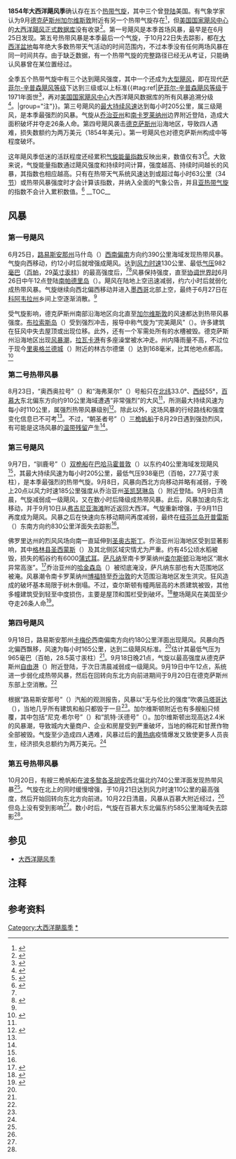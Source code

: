 {{noteTA
|G1=USState
|1=zh-hans:百慕大;zh-hk:百慕達;zh-tw:百慕達;
}}
{{Infobox hurricane season 
| Basin=Atl
| Year=1854
| Track=1854 Atlantic hurricane season summary map.png
| First storm formed=1854年6月25日
| Last storm dissipated=1854年10月22日
| Strongest storm name=第三号
| Strongest storm winds=115
| Strongest storm pressure=938
| Average wind speed=1
| Total storms=5
| Total hurricanes=3
| Total intense=1
| Damages=0.02
| Inflated=0
| Fatalities=直接造成至少30人丧生
| five seasons=[[1852年大西洋飓风季|1852]]、[[1853年大西洋飓风季|1853]]、'''1854'''、[[1855年大西洋飓风季|1855]]、[[1856年大西洋飓风季|1856]]
}} 
'''1854年大西洋飓风季'''确认存在五个[[热带气旋|热带气旋]]，其中三个曾[[登陆_(气象学)|登陆]]美国。有气象学家认为9月[[德克萨斯州|德克萨斯州]][[加尔维斯敦_(德克萨斯州)|加尔维斯敦]]附近有另一个热带气旋存在<ref name="Partagas">{{cite report | url = http://www.aoml.noaa.gov/hrd/Landsea/Partagas/1851-1857/1854.pdf | title = Year 1854 | author = Jose F. Partagas | date = 1996 | work = Atlantic Oceanographic and Meteorological Laboratory | archiveurl = https://web.archive.org/web/20160304044026/http://www.aoml.noaa.gov/hrd/Landsea/Partagas/1851-1857/1854.pdf | format = [[便携式文档格式|PDF]] | deadurl = no | publisher = [[美国国家海洋和大气管理局|National Oceanic and Atmospheric Administration]] | pages = 21–26 | accessdate = 2016-11-17 | location = [[迈阿密|Miami]], [[佛罗里达州|Florida]] | archivedate = 2016-03-04 }}</ref>，但[[国家飓风中心|美国国家飓风中心]]的[[大西洋飓风数据库|大西洋飓风正式数据库]]没有收录<ref name="HURDAT">{{cite web | author = National Hurricane Center | author2 = Hurricane Research Division | title = Atlantic hurricane best track (HURDAT version 2) | url = http://www.nhc.noaa.gov/data/hurdat/hurdat2-1851-2015-070616.txt | publisher = United States National Oceanic and Atmospheric Administration | date = 2016-07-06 | deadurl = no | archiveurl = https://web.archive.org/web/20161004150702/http://www.nhc.noaa.gov/data/hurdat/hurdat2-1851-2015-070616.txt | format = [[文本文件|TXT]] | accessdate = 2016-11-01 | archivedate = 2016-10-04 }}</ref>。第一号飓风是本季首场风暴，最早是在6月25日发现。第五号热带风暴是本季最后一个气旋，于10月22日失去踪影，都在[[大西洋|大西洋盆地]]每年绝大多数热带天气活动的时间范围内，不过本季没有任何两场风暴在同一时间共存。由于缺乏数据，有一个热带气旋的完整路径已经无从考证，只能确认风暴曾在某位置经过。

全季五个热带气旋中有三个达到飓风强度，其中一个还成为[[热带气旋等级|大型飓风]]，即在现代[[萨菲尔-辛普森飓风等级|萨菲尔-辛普森飓风等级]]下达到三级或以上标准{{#tag:ref|[[萨菲尔-辛普森飓风等级|萨菲尔-辛普森飓风等级]]于1971年面世<ref name="USA Today">{{cite news | author = Jack Williams | title = Hurricane scale invented to communicate storm danger | publisher = [[今日美国|USA Today]] | date = 2005-05-17 | accessdate = 2013-08-04 | url = http://usatoday30.usatoday.com/weather/hurricane/whscale.htm | archiveurl = https://web.archive.org/web/20160324154907/http://usatoday30.usatoday.com/weather/hurricane/whscale.htm | deadurl = no | archivedate = 2016-03-24 }}</ref>，再对[[国家飓风中心|美国国家飓风中心]]大西洋飓风数据库的所有风暴追溯分级<ref>{{cite report | publisher = Hurricane Research Division | title = Chronological List of All Continental United States Hurricanes: 1851-2012 | date = 2013-06 | accessdate = 2016-11-10 | archivedate = 2016-05-03 | deadurl = no | archiveurl = https://web.archive.org/web/20160503012801/http://www.aoml.noaa.gov/hrd/hurdat/All_U.S._Hurricanes.html | url = http://www.aoml.noaa.gov/hrd/hurdat/All_U.S._Hurricanes.html }}</ref>。|group="注"}}。第三号飓风的[[最大持续风速|最大持续风速]]达到每小时205公里，属三级飓风，是本季最强烈的风暴。气旋从[[乔治亚州|乔治亚州]]和[[南卡罗莱纳州|南卡罗莱纳州]]边界附近登陆，造成大面积破坏并夺走26条人命。第四号飓风袭击[[德克萨斯州|德克萨斯州]]沿海地区，导致四人遇难，损失数额约为两万美元（1854年美元）。第一号飓风也对德克萨斯州构成中等程度破坏。

这年飓风季低迷的活跃程度还经累积[[气旋能量指数|气旋能量指数]]反映出来，数值仅有31<ref>{{cite report | author = Hurricane Research Division | publisher = National Oceanic and Atmospheric Administration | date = 2011-03 | title = Atlantic basin Comparison of Original and Revised HURDAT | accessdate = 2016-03-04 | archivedate = 2016-03-04 | archiveurl = https://web.archive.org/web/20160304040342/http://www.aoml.noaa.gov/hrd/hurdat/Comparison_of_Original_and_Revised_HURDAT_mar11.html | url = http://www.aoml.noaa.gov/hrd/hurdat/Comparison_of_Original_and_Revised_HURDAT_mar11.html | dead-url = no }}</ref>。大致来说，气旋能量指数通过飓风强度和持续时间计算，强度越高、持续时间越长的风暴，其指数也相应越高。只有在热带天气系统风速达到或超过每小时63公里（34[[节_(单位)|节]]）或热带风暴强度时才会计算该指数，并纳入全面的气象公告，并且[[亚热带气旋|亚热带气旋]]的指数不会计入累积数值。<ref>{{cite web |author=David Levinson |date=2008-08-20 |title=2005 Atlantic Ocean Tropical Cyclones |publisher=National Climatic Data Center |archiveurl=https://archive.li/20131105020723/http://www.ncdc.noaa.gov/oa/climate/research/2005/2005-atlantic-trop-cyclones.html |archivedate=2013-11-05 |deadurl=no |accessdate=2014-04-01 |url=http://www.ncdc.noaa.gov/oa/climate/research/2005/2005-atlantic-trop-cyclones.html }}</ref>
__TOC__
{{clear}}

== 风暴 ==

=== 第一号飓风 ===
{{Infobox Hurricane Small
|Basin=Atl
|Image=1854 Atlantic hurricane 1 track.png
|Formed=6月25日
|Dissipated=6月27日
|1-min winds=70
|Pressure=982
}}
6月25日，[[路易斯安那州|路易斯安那州]]马什岛（{{lang|en|Marsh Island}}）[[罗盘方位|西南偏南]]方向约390公里海域发现热带风暴。气旋向西移动，约12小时后就增强成飓风。达到[[最大持续风速|风力时速]]130公里、最低[[气压|气压]]982[[巴|毫巴]]（[[帕斯卡|百帕]]，29[[英寸汞柱|英寸汞柱]]）的最高强度后，<ref name="HURDAT" /><ref name="u.s. hurricanes">{{cite report | url = http://www.aoml.noaa.gov/hrd/hurdat/All_U.S._Hurricanes.html | title = Chronological List of All Hurricanes: 1851 – 2012 | date = 2013 | work = Atlantic Oceanographic and Meteorological Laboratory | publisher = National Oceanic and Atmospheric Administration | accessdate = 2016-11-18 | archivedate = 2016-11-13 | deadurl = no | archiveurl = https://web.archive.org/web/20161113005842/http://www.aoml.noaa.gov/hrd/hurdat/All_U.S._Hurricanes.html }}</ref>风暴保持强度，直至[[协调世界时|协调世界时]]6月26日中午12点登陆[[南帕德里岛|南帕德里岛]]（{{lang|en|South Padre Island}}）。飓风在陆地上空迅速减弱，约六小时后就弱化成热带风暴。气旋继续向西北偏西移动并进入[[墨西哥|墨西哥]]北部上空，最终于6月27日在[[科阿韦拉州|科阿韦拉州]]乡间上空逐渐消散。<ref name="HURDAT" />

受气旋影响，德克萨斯州南部沿海地区向北直至[[加尔维斯敦_(德克萨斯州)|加尔维斯敦]]的风速都达到热带风暴强度。[[布拉索斯岛|布拉索斯岛]]（{{lang|en|Brazos Island}}）受到强烈冲击，报导中称气旋为“完美飓风”（{{lang|en|perfect hurricane}}）。许多建筑在狂风中失去屋顶或出现位移。此外，还有一个军需处所有的水槽被毁。德克萨斯州沿海地区出现[[风暴潮|风暴潮]]，[[拉瓦卡港_(德克萨斯州)|拉瓦卡港]]有多座澡堂被水冲走。州内降雨量不高，不过位于现今[[里奥格兰德城_(德克萨斯州)|里奥格兰德城]]（{{lang|en|Rio Grande City}}）附近的林古尔德堡（{{lang|en|Fort Ringgold}}）达到168毫米，比其他地点都高。<ref name="TXhurricane">{{cite report | url = http://www.wpc.ncep.noaa.gov/research/txhur.pdf | title = Texas Hurricane History | author = David M. Roth | date = 2010-01-17 | work = Weather Prediction Center | publisher = National Oceanic and Atmospheric Administration | page = 17 | accessdate = 2016-11-18 | format = PDF | archivedate = 2016-03-04 | archiveurl = https://web.archive.org/web/20160304054613/http://www.wpc.ncep.noaa.gov/research/txhur.pdf | deadurl = no }}</ref>
{{clear}}

=== 第二号热带风暴 ===
{{Infobox Hurricane Small
|Basin=Atl
|Image=1854 Atlantic tropical storm 2 track.png
|Formed=8月23日
|Dissipated=8月23日
|1-min winds=60
}}
8月23日，“奥西奥拉号”（{{lang|en|Osceola}}）和“海弗莱尔”（{{lang|en|Highflyer}}）号船只在[[纬度|北纬]]33.0°、[[经度|西经]]55°，[[百慕大|百慕大]]东北偏东方向约910公里海域遭遇“非常强烈”的大风<ref name="Partagas" />，所测最大持续风速为每小时110公里，属强烈热带风暴级别<ref>{{cite report | title = 1854 Storm 2 | work = Atlantic Oceanographic and Meteorological Laboratory | publisher = National Oceanic and Atmospheric Administration}}</ref>。除此以外，这场风暴的行经路线和强度变化信息已不可考<ref name="HURDAT" />。不过，“朝圣者号”（{{lang|en|Pilgrim}}）[[三桅帆船|三桅帆船]]于8月29日遇到强劲烈风，有可能是这场风暴的[[温带气旋|温带残留]]产生<ref name="Partagas" />。
{{clear}}

=== 第三号飓风 ===
{{Infobox Hurricane Small
|Basin=Atl
|Image=1854 Atlantic hurricane 3 track.png
|Formed=9月7日
|Dissipated=9月12日
|1-min winds=110
|Pressure=938
}}
9月7日，“驯鹿号”（{{lang|en|Reindeer}}）[[双桅横帆船|双桅船]]在[[巴哈马|巴哈马]][[霍普敦|霍普敦]]（{{lang|en|Hope Town}}）以东约40公里海域发现飓风<ref name="Partagas" />，其最大持续风速为每小时205公里，最低气压938毫巴（百帕，27.7英寸汞柱），是本季最强烈的热带气旋。9月8日，风暴向西北方向移动并略有减弱，于{{lang|en|UTC}}晚上20点以风力时速185公里强度从乔治亚州[[圣凯瑟琳岛|圣凯瑟琳岛]]（{{lang|en|St. Catherines Island}}）附近登陆。9月9日清晨，气旋减弱成一级飓风，又在数小时后降级成热带风暴。此后，风暴加速向东北移动，并于9月10日从[[弗吉尼亚海滩|弗吉尼亚海滩]]附近返回大西洋。气旋重新增强，于9月11日再度成为飓风。风暴之后在快速向东移动期间再度减弱，最终在[[纽芬兰岛|纽芬兰岛]][[开普雷斯|开普雷斯]]（{{lang|en|Cape Race}}）东南方向约830公里洋面失去踪影<ref name="HURDAT" />。

佛罗里达州的烈风风场向南一直延伸到[[圣奥古斯丁_(佛罗里达州)|圣奥古斯丁]]。乔治亚州沿海地区受到显著影响，其中[[格林县_(乔治亚州)_(1777年)|格林县]][[圣西蒙斯_(乔治亚州)|圣西蒙斯]]（{{lang|en|St. Simons}}）及其北侧区域灾情尤为严重。约有45公顷水稻被毁，损失的稻谷约有6000[[蒲式耳|蒲式耳]]。[[萨凡纳|萨凡纳]]至南卡罗莱纳州[[查尔斯顿_(南卡罗莱纳州)|查尔斯顿]]沿海地区“潮水异常高涨”。<ref>{{cite report | archivedate = 2016-10-23 | deadurl = no | archiveurl = https://web.archive.org/web/20161023182710/http://www.aoml.noaa.gov/hrd/Landsea/history/index.html | url = http://www.aoml.noaa.gov/hrd/Landsea/history/index.html | title = Chronological Listing of Tropical Cyclones affecting North Florida and Coastal Georgia 1565-1899 | author1 = Al Sandrik | author2 = Christopher W. Landsea | date = 2003-05 | work = Atlantic Oceanographic and Meteorological Laboratory | publisher = National Oceanic and Atmospheric Administration | accessdate = 2016-11-18 }}</ref>乔治亚州的[[哈金森岛_(乔治亚州)|哈金森岛]]（{{lang|en|Hutchinson Island}}）被彻底淹没，萨凡纳东部也有大范围地区被淹。风暴潮令南卡罗莱纳州[[博福特_(南卡罗莱纳州)|博福特]]至[[乔治敦_(南卡罗莱纳州)|乔治敦]]的大范围沿海地区发生洪灾。狂风造成的破坏基本局限于树木倒塌。不过，查尔斯顿有幢两层高的木质建筑被毁，其他多幢建筑受到轻至中度损伤，主要是屋顶和围栏受到破坏。<ref>{{cite report | archivedate = 2016-03-04 | deadurl = no | archiveurl = https://web.archive.org/web/20160304053453/http://www.aoml.noaa.gov/hrd/Landsea/A%20Reanalysis%20of%20Five%2019th%20Century%20South%20Carolina%20Major%20Hurricanes.pdf | work = University of Northern Colorado | url = http://www.aoml.noaa.gov/hrd/Landsea/A%20Reanalysis%20of%20Five%2019th%20Century%20South%20Carolina%20Major%20Hurricanes.pdf | title = A Reanalysis Of Five 19th Century South Carolina Major Hurricanes Using Local Data Sources | author = Douglas Owen Mayes | date = 1999 | publisher = Atlantic Oceanographic and Meteorological Laboratory | pages = 40–47 | accessdate = 2016-11-18 | format = PDF }}</ref>整场飓风在美国至少夺走26条人命<ref>{{cite report | archiveurl = https://web.archive.org/web/20141018034515/http://www.nhc.noaa.gov/pastdeadlya1.html | archivedate = 2014-10-18 | url = http://www.nhc.noaa.gov/pastdeadlya1.html | title = The Deadliest Atlantic Tropical Cyclones, 1492 – Present | author1 = Jack Beven | author2 = Jose F. Partagas | author3 = Edward N. Rappaport | date = 1997-04-22 | work = National Hurricane Center | publisher = National Oceanic and Atmospheric Administration | accessdate = 2014-10-18 | deadurl = yes }}</ref>。
{{clear}}

=== 第四号飓风 ===
{{Infobox Hurricane Small
|Basin=Atl
|Image=1854 Atlantic hurricane 4 track.png
|Formed=9月18日
|Dissipated=9月20日
|1-min winds=90
|Pressure=965
}}
9月18日，路易斯安那州[[卡梅伦_(路易斯安那州)|卡梅伦]]西南偏南方向约180公里洋面出现飓风。风暴向西北偏西飘移，风速为每小时165公里，达到二级飓风标准。<ref name="HURDAT" />估计其最低气压为965毫巴（百帕，28.5英寸汞柱）<ref name="u.s. hurricanes" />。{{lang|en|UTC}}9月18日晚21点，气旋以最高强度从德克萨斯州[[自由港_(德克萨斯州)|自由港]]（{{lang|en|Freeport}}）附近登陆，于次日清晨减弱成一级飓风。{{lang|en|UTC}}9月19日中午12点，系统进一步弱化成热带风暴，然后在回转向东北方向前进期间于9月20日在德克萨斯州东部上空消散。<ref name="HURDAT" />

根据“路易斯安那号”（{{lang|en|Louisiana}}）汽船的观测报告，风暴以“无与伦比的强度”吹袭[[马塔哥达_(德克萨斯州)|马塔哥达]]（{{lang|en|Matagorda}}），当地几乎所有建筑和船只都毁于一旦<ref name="Partagas" />。加尔维斯顿附近也有多艘船只倾覆，其中包括“尼克·希尔号”（{{lang|en|Nick Hill}}）和“凯特·沃德号”（{{lang|en|Kate Ward}}）。加尔维斯顿出现高达2.4米的风暴潮，导致城内大量商户、企业和房屋受到严重破坏，当地的棉花和甘蔗作物全部被毁。气旋至少造成四人遇难，风暴过后的[[黄热病|黄热病]]疫情爆发又致使更多人员丧生，经济损失总额约为两万美元。<ref name="TXhurricane" />
{{clear}}

=== 第五号热带风暴 ===
{{Infobox Hurricane Small
|Basin=Atl
|Image=1854 Atlantic tropical storm 5 track.png
|Formed=10月20日
|Dissipated=10月22日
|1-min winds=60
}}
10月20日，有艘三桅帆船在[[波多黎各|波多黎各]][[圣胡安_(波多黎各)|圣胡安]]西北偏北约740公里洋面发现热带风暴<ref name="Partagas" />。气旋在北上的同时缓慢增强，于10月21日达到风力时速110公里的最高强度，然后开始回转向东北方向前进。10月22日清晨，风暴从百慕大附近经过，<ref name="HURDAT" />但岛上没有受到影响<ref name="Partagas" />。数小时后，气旋在百慕大东北偏东约585公里海域失去踪影<ref name="HURDAT" />。
{{clear}}

== 参见 ==
{{portal|热带气旋}}
*[[大西洋飓风季|大西洋飓风季]]

== 注释 ==
{{Reflist|group="注"}}

== 参考资料 ==
{{Reflist|30em}}

{{大西洋飓风季}}

{{DEFAULTSORT:1854 Atlantic Hurricane Season}}
[[Category:大西洋颶風季|Category:大西洋颶風季]]
[[Category:1850至1859年大西洋飓风季|*]]
{{Good article}}